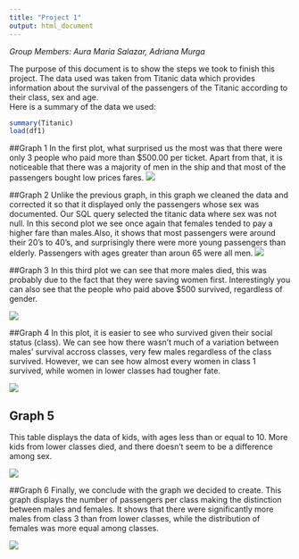 ```yaml
---
title: "Project 1"
output: html_document
---
```

_Group Members: Aura Maria Salazar, Adriana Murga_

The purpose of this document is to show the steps we took to finish this project. The data used was taken from Titanic data which provides information about the survival of the passengers of the Titanic according to their class, sex and age.  
Here is a summary of the data we used: 
```r
summary(Titanic)
load(df1)
```



##Graph 1
In the first plot, what surprised us the most was that there were only 3 people who paid more than $500.00 per ticket. Apart from that, it is noticeable that there was a majority of men in the ship and that most of the passengers bought low prices fares. 
![](Graph1.png)

##Graph 2
Unlike the previous graph, in this graph we cleaned the data and corrected it so that it displayed only the passengers whose sex was documented. Our SQL query selected the titanic data where sex was not null. In this second plot we see once again that females tended to pay a higher fare than males.Also, it shows that most passengers were around their 20's to 40's, and surprisingly there were more young passengers than elderly. Passengers with ages greater than aroun 65 were all men. 
![](./Graph2.png)

##Graph 3
In this third plot we can see that more males died, this was probably due to the fact that they were saving women first. Interestingly you can also see that the people who paid above $500 survived, regardless of gender. 

![](./Graph3.png)

##Graph 4
In this plot, it is easier to see who survived given their social status (class). We can see how there wasn't much of a variation between males' survival accross classes, very few males regardless of the class survived. However, we can see how almost every women in class 1 survived, while women in lower classes had tougher fate.

![](./Graph4.png)

## Graph 5
This table displays the data of kids, with ages less than or equal to 10. More kids from lower classes died, and there doesn't seem to be a difference among sex. 

![](./Graph5.png)

##Graph 6
Finally, we conclude with the graph we decided to create. This graph displays the number of passengers per class making the distinction between males and females. It shows that there were significantly more males from class 3 than from lower classes, while the distribution of females was more equal among classes. 

![](./Graph6.png)